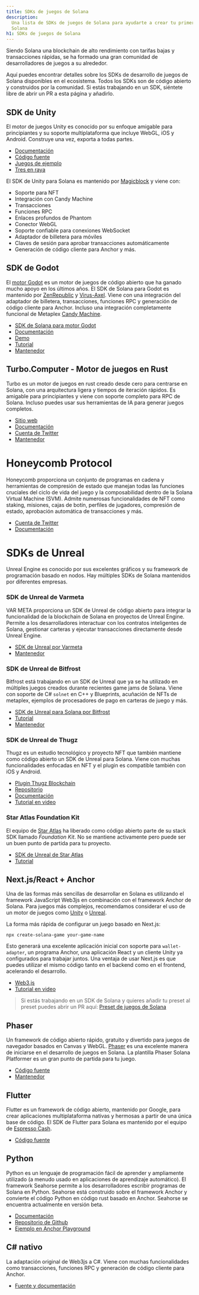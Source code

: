 ```yaml
---
title: SDKs de juegos de Solana
description:
  Una lista de SDKs de juegos de Solana para ayudarte a crear tu primer juego en
  Solana
h1: SDKs de juegos de Solana
---
```


Siendo Solana una blockchain de alto rendimiento con tarifas bajas y
transacciones rápidas, se ha formado una gran comunidad de desarrolladores de
juegos a su alrededor.

Aquí puedes encontrar detalles sobre los SDKs de desarrollo de juegos de Solana
disponibles en el ecosistema. Todos los SDKs son de código abierto y construidos
por la comunidad. Si estás trabajando en un SDK, siéntete libre de abrir un PR a
esta página y añadirlo.

## SDK de Unity

El motor de juegos Unity es conocido por su enfoque amigable para principiantes
y su soporte multiplataforma que incluye WebGL, iOS y Android. Construye una
vez, exporta a todas partes.

- [Documentación](https://docs.magicblock.gg/introduction)
- [Código fuente](https://github.com/magicblock-labs/Solana.Unity-SDK)
- [Juegos de ejemplo](https://github.com/solana-developers/solana-game-examples)
- [Tres en raya](https://blog.magicblock.gg/bolt-tic-tac-toe/)

El SDK de Unity para Solana es mantenido por
[Magicblock](https://www.magicblock.gg/) y viene con:

- Soporte para NFT
- Integración con Candy Machine
- Transacciones
- Funciones RPC
- Enlaces profundos de Phantom
- Conector WebGL
- Soporte confiable para conexiones WebSocket
- Adaptador de billetera para móviles
- Claves de sesión para aprobar transacciones automáticamente
- Generación de código cliente para Anchor y más.

## SDK de Godot

El [motor Godot](https://godotengine.org/) es un motor de juegos de código
abierto que ha ganado mucho apoyo en los últimos años. El SDK de Solana para
Godot es mantenido por [ZenRepublic](https://twitter.com/ZenRepublicNDM) y
[Virus-Axel](https://twitter.com/AxelBenjam). Viene con una integración del
adaptador de billetera, transacciones, funciones RPC y generación de código
cliente para Anchor. Incluso una integración completamente funcional de Metaplex
[Candy Machine](https://zenwiki.gitbook.io/solana-godot-sdk-docs/guides/setup-candy-machine).

- [SDK de Solana para motor Godot](https://github.com/Virus-Axel/godot-solana-sdk)
- [Documentación](https://zenwiki.gitbook.io/solana-godot-sdk-docs)
- [Demo](https://github.com/ZenRepublic/GodotSolanaSDKDemoPackage)
- [Tutorial](https://www.youtube.com/watch?v=tszFPInYmXQ)
- [Mantenedor](https://twitter.com/ZenRepublicNDM)

## Turbo.Computer - Motor de juegos en Rust

Turbo es un motor de juegos en rust creado desde cero para centrarse en Solana,
con una arquitectura ligera y tiempos de iteración rápidos. Es amigable para
principiantes y viene con soporte completo para RPC de Solana. Incluso puedes
usar sus herramientas de IA para generar juegos completos.

- [Sitio web](https://turbo.computer/)
- [Documentación](https://docs.turbo.computer/)
- [Cuenta de Twitter](https://twitter.com/makegamesfast)
- [Mantenedor](https://twitter.com/jozanza)

# Honeycomb Protocol

Honeycomb proporciona un conjunto de programas en cadena y herramientas de
compresión de estado que manejan todas las funciones cruciales del ciclo de vida
del juego y la composabilidad dentro de la Solana Virtual Machine (SVM). Admite
numerosas funcionalidades de NFT como staking, misiones, cajas de botín,
perfiles de jugadores, compresión de estado, aprobación automática de
transacciones y más.

- [Cuenta de Twitter](https://twitter.com/honeycomb_prtcl)
- [Documentación](https://docs.honeycombprotocol.com/)

# SDKs de Unreal

Unreal Engine es conocido por sus excelentes gráficos y su framework de
programación basado en nodos. Hay múltiples SDKs de Solana mantenidos por
diferentes empresas.

### SDK de Unreal de Varmeta

VAR META proporciona un SDK de Unreal de código abierto para integrar la
funcionalidad de la blockchain de Solana en proyectos de Unreal Engine. Permite
a los desarrolladores interactuar con los contratos inteligentes de Solana,
gestionar carteras y ejecutar transacciones directamente desde Unreal Engine.

- [SDK de Unreal por Varmeta](https://github.com/VAR-META-Tech/UnrealSolanaSDK)
- [Mantenedor](https://www.var-meta.com/)

### SDK de Unreal de Bitfrost

Bitfrost está trabajando en un SDK de Unreal que ya se ha utilizado en múltiples
juegos creados durante recientes game jams de Solana. Viene con soporte de C#
`solnet` en C++ y Blueprints, acuñación de NFTs de metaplex, ejemplos de
procesadores de pago en carteras de juego y más.

- [SDK de Unreal para Solana por Bitfrost](https://github.com/Bifrost-Technologies/Solana-Unreal-SDK)
- [Tutorial](https://www.youtube.com/watch?v=S8fm8mFeUkk)
- [Mantenedor](https://twitter.com/BifrostTitan)

### SDK de Unreal de Thugz

Thugz es un estudio tecnológico y proyecto NFT que también mantiene como código
abierto un SDK de Unreal para Solana. Viene con muchas funcionalidades enfocadas
en NFT y el plugin es compatible también con iOS y Android.

- [Plugin Thugz Blockchain](https://www.fab.com/listings/a7e220ba-93e5-4a3b-99e7-17b13da76f05)
- [Repositorio](https://github.com/ThugzLabs/Thugz-BC-Plugin-Packaged-for-UE5.4)
- [Documentación](https://thugzblockchainplugin-docs.vercel.app/)
- [Tutorial en video](https://www.youtube.com/watch?v=dS7sTZd_E9U&ab_channel=ThugzNFT)

### Star Atlas Foundation Kit

El equipo de [Star Atlas](https://staratlas.com/) ha liberado como código
abierto parte de su stack SDK llamado _Foundation Kit_. No se mantiene
activamente pero puede ser un buen punto de partida para tu proyecto.

- [SDK de Unreal de Star Atlas](https://github.com/staratlasmeta/FoundationKit)
- [Tutorial](https://www.youtube.com/watch?v=S8fm8mFeUkk)

## Next.js/React + Anchor

Una de las formas más sencillas de desarrollar en Solana es utilizando el
framework JavaScript Web3js en combinación con el framework Anchor de Solana.
Para juegos más complejos, recomendamos considerar el uso de un motor de juegos
como [Unity](#unity-sdk) o [Unreal](#unreal-sdks).

La forma más rápida de configurar un juego basado en Next.js:

```shell
npx create-solana-game your-game-name
```

Esto generará una excelente aplicación inicial con soporte para
`wallet-adapter`, un programa Anchor, una aplicación React y un cliente Unity ya
configurados para trabajar juntos. Una ventaja de usar Next.js es que puedes
utilizar el mismo código tanto en el backend como en el frontend, acelerando el
desarrollo.

- [Web3.js](https://solana.com/docs/clients/javascript)
- [Tutorial en video](https://www.youtube.com/watch?v=fnhivg_pemI&t=1s&ab_channel=Solana)

> Si estás trabajando en un SDK de Solana y quieres añadir tu preset al preset
> puedes abrir un PR aquí:
> [Preset de juegos de Solana](https://github.com/solana-developers/solana-game-preset)

## Phaser

Un framework de código abierto rápido, gratuito y divertido para juegos de
navegador basados en Canvas y WebGL. [Phaser](https://phaser.io/) es una
excelente manera de iniciarse en el desarrollo de juegos en Solana. La plantilla
Phaser Solana Platformer es un gran punto de partida para tu juego.

- [Código fuente](https://github.com/Bread-Heads-NFT/phaser-solana-platformer-template)
- [Mantenedor](https://twitter.com/blockiosaurus)

## Flutter

Flutter es un framework de código abierto, mantenido por Google, para crear
aplicaciones multiplataforma nativas y hermosas a partir de una única base de
código. El SDK de Flutter para Solana es mantenido por el equipo de
[Espresso Cash](https://www.espressocash.com/).

- [Código fuente](https://github.com/espresso-cash/espresso-cash-public)

## Python

Python es un lenguaje de programación fácil de aprender y ampliamente utilizado
(a menudo usado en aplicaciones de aprendizaje automático). El framework
Seahorse permite a los desarrolladores escribir programas de Solana en Python.
Seahorse está construido sobre el framework Anchor y convierte el código Python
en código rust basado en Anchor. Seahorse se encuentra actualmente en versión
beta.

- [Documentación](https://www.seahorse.dev/)
- [Repositorio de Github](https://github.com/solana-developers/seahorse)
- [Ejemplo en Anchor Playground](https://beta.solpg.io/tutorials/hello-seahorse)

## C# nativo

La adaptación original de Web3js a C#. Viene con muchas funcionalidades como
transacciones, funciones RPC y generación de código cliente para Anchor.

- [Fuente y documentación](https://github.com/bmresearch/Solnet/blob/master/docs/articles/getting_started.md)
